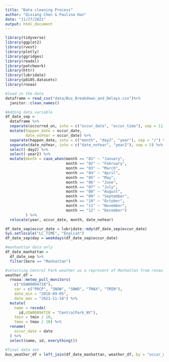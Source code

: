 ```yaml
---
title: "Data cleaning Process"
author: "Qixiang Chen & Paulina Han"
date: "11/27/2021"
output: html_document
---
```




```r
library(tidyverse)
library(ggplot2)
library(rvest)
library(plotly)
library(ggridges)
library(readxl)
library(patchwork)
library(httr)
library(lubridate)
library(p8105.datasets)
library(rnoaa)

```
```r
#load in the data
dataframe = read_csv("data/Bus_Breakdown_and_Delays.csv")%>%
  janitor::clean_names()
```


```r
#Adding data variable
df_date_sep = 
  dataframe %>%
  separate(occurred_on, into = c("occur_date", "occur_time"), sep = 11) %>%
  mutate(happen_date = occur_date,
         date_noYear = occur_date) %>%
  separate(happen_date, into = c("month", "day2", "year"), sep = "/") %>%
  separate(date_noYear, into = c("date_noYear", "year2"), sep = 5) %>%
  select(-day2) %>%
  select(-year2) %>%
  mutate(month = case_when(month == "01" ~ "January",
                           month == "02" ~ "February",
                           month == "03" ~ "March",
                           month == "04" ~ "April",
                           month == "05" ~ "May",
                           month == "06" ~ "June",
                           month == "07" ~ "July",
                           month == "08" ~ "August",
                           month == "09" ~ "September",
                           month == "10" ~ "October",
                           month == "11" ~ "November",
                           month == "12" ~ "December")
         ) %>%
  relocate(year, occur_date, month, date_noYear)

df_date_sep$occur_date = lubridate::mdy(df_date_sep$occur_date)
Sys.setlocale("LC_TIME", "English")
df_date_sep$day = weekdays(df_date_sep$occur_date)

```

```r
#manhanttan data only
df_date_manhattan = 
  df_date_sep %>%
  filter(boro == "Manhattan")

```

```r
#selecting Central Park weather as a represent of Manhattan from ronaa dataset
weather_df =
  rnoaa::meteo_pull_monitors(
    c("USW00094728"),
    var = c("PRCP", "SNOW", "SNWD", "TMAX", "TMIN"),
    date_min = "2018-09-05",
    date_max = "2021-11-18") %>%
  mutate(
    name = recode(
      id,USW00094728 = "CentralPark_NY"),
    tmin = tmin / 10,
    tmax = tmax / 10) %>%
  rename(
    occur_date = date
  ) %>%
  select(name, id, everything())

```

```r
#final data set
bus_weather_df = left_join(df_date_manhattan, weather_df, by = "occur_date")
```

